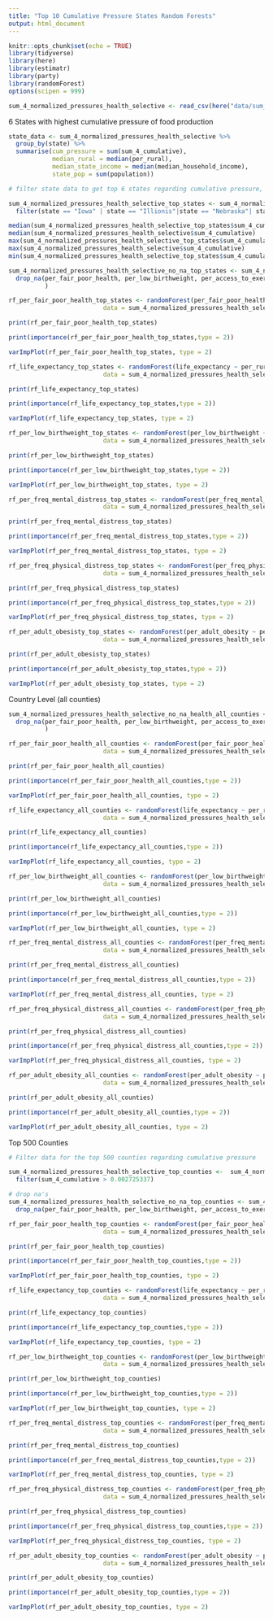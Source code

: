 ```yaml
---
title: "Top 10 Cumulative Pressure States Random Forests"
output: html_document
---
```


```r
knitr::opts_chunk$set(echo = TRUE)
library(tidyverse)
library(here)
library(estimatr)
library(party)
library(randomForest)
options(scipen = 999)
```

```r
sum_4_normalized_pressures_health_selective <- read_csv(here("data/sum_4_normalized_pressures_health_selective.csv"))
```

6 States with highest cumulative pressure of food production


```r
state_data <- sum_4_normalized_pressures_health_selective %>% 
  group_by(state) %>% 
  summarise(cum_pressure = sum(sum_4_cumulative),
            median_rural = median(per_rural), 
            median_state_income = median(median_household_income),
            state_pop = sum(population))
```

```r
# filter state data to get top 6 states regarding cumulative pressure, filter for those states

sum_4_normalized_pressures_health_selective_top_states <- sum_4_normalized_pressures_health_selective %>% 
  filter(state == "Iowa" | state == "Illionis"|state == "Nebraska"| state == "Indiana"| state =="Minnesota"| state =="Kansas")

```


```r
median(sum_4_normalized_pressures_health_selective_top_states$sum_4_cumulative)
median(sum_4_normalized_pressures_health_selective$sum_4_cumulative)
max(sum_4_normalized_pressures_health_selective_top_states$sum_4_cumulative)
max(sum_4_normalized_pressures_health_selective$sum_4_cumulative)
min(sum_4_normalized_pressures_health_selective_top_states$sum_4_cumulative)
```

```r
sum_4_normalized_pressures_health_selective_no_na_top_states <- sum_4_normalized_pressures_health_selective_top_states %>% 
  drop_na(per_fair_poor_health, per_low_birthweight, per_access_to_exercise, life_expectancy, per_freq_mental_distress, per_freq_mental_distress, per_adult_obesity, median_household_income, per_rural, per_access_to_exercise, per_uninsured, primary_care_phys_quartile, mental_health_providers_quartile, per_child_poverty, air_pollution_avg_daily_pm2.5, drinking_water_violation_quartile, per_severe_house_cost_burden, per_severe_housing_problems, per_food_insecure, sum_4_cumulative, per_limited_access_healthy_food, per_black, per_asian, per_am_indian_alaska_native, per_nativeHA_other_pacific_isl, per_hispanic, population, per_smokers, per_physically_inactive, per_excessive_drinking, per_flu_vaccinated, per_completed_hs, per_some_college, traffic_volume, per_broadband_access
          )
```

```r
rf_per_fair_poor_health_top_states <- randomForest(per_fair_poor_health ~ per_rural + median_household_income + population + per_access_to_exercise + per_uninsured + primary_care_phys_quartile + mental_health_providers_quartile + per_child_poverty + air_pollution_avg_daily_pm2.5 +  drinking_water_violation_quartile + per_severe_house_cost_burden + per_severe_housing_problems + per_food_insecure + sum_4_cumulative + per_limited_access_healthy_food + per_black + per_asian + per_am_indian_alaska_native + per_nativeHA_other_pacific_isl + per_hispanic + per_smokers + per_physically_inactive + per_excessive_drinking + per_flu_vaccinated + per_completed_hs + per_some_college + traffic_volume + per_broadband_access,
                          data = sum_4_normalized_pressures_health_selective_no_na_top_states, importance = TRUE)

print(rf_per_fair_poor_health_top_states)

print(importance(rf_per_fair_poor_health_top_states,type = 2))

varImpPlot(rf_per_fair_poor_health_top_states, type = 2)
```
```r
rf_life_expectancy_top_states <- randomForest(life_expectancy ~ per_rural + median_household_income + population + per_access_to_exercise + per_uninsured + primary_care_phys_quartile + mental_health_providers_quartile + per_child_poverty + air_pollution_avg_daily_pm2.5 +  drinking_water_violation_quartile + per_severe_house_cost_burden + per_severe_housing_problems + per_food_insecure + sum_4_cumulative + per_limited_access_healthy_food + per_black + per_asian + per_am_indian_alaska_native + per_nativeHA_other_pacific_isl + per_hispanic + per_smokers + per_physically_inactive + per_excessive_drinking + per_flu_vaccinated + per_completed_hs + per_some_college + traffic_volume + per_broadband_access,
                          data = sum_4_normalized_pressures_health_selective_no_na_top_states, importance = TRUE)

print(rf_life_expectancy_top_states)

print(importance(rf_life_expectancy_top_states,type = 2))

varImpPlot(rf_life_expectancy_top_states, type = 2)
```

```r
rf_per_low_birthweight_top_states <- randomForest(per_low_birthweight ~ per_rural + median_household_income + population + per_access_to_exercise + per_uninsured + primary_care_phys_quartile + mental_health_providers_quartile + per_child_poverty + air_pollution_avg_daily_pm2.5 +  drinking_water_violation_quartile + per_severe_house_cost_burden + per_severe_housing_problems + per_food_insecure + sum_4_cumulative + per_limited_access_healthy_food + per_black + per_asian + per_am_indian_alaska_native + per_nativeHA_other_pacific_isl + per_hispanic + per_smokers + per_physically_inactive + per_excessive_drinking + per_flu_vaccinated + per_completed_hs + per_some_college + traffic_volume + per_broadband_access,
                          data = sum_4_normalized_pressures_health_selective_no_na_top_states, importance = TRUE)

print(rf_per_low_birthweight_top_states)

print(importance(rf_per_low_birthweight_top_states,type = 2))

varImpPlot(rf_per_low_birthweight_top_states, type = 2)
```

```r
rf_per_freq_mental_distress_top_states <- randomForest(per_freq_mental_distress ~ per_rural + median_household_income + population + per_access_to_exercise + per_uninsured + primary_care_phys_quartile + mental_health_providers_quartile + per_child_poverty + air_pollution_avg_daily_pm2.5 +  drinking_water_violation_quartile + per_severe_house_cost_burden + per_severe_housing_problems + per_food_insecure + sum_4_cumulative + per_limited_access_healthy_food + per_black + per_asian + per_am_indian_alaska_native + per_nativeHA_other_pacific_isl + per_hispanic + per_smokers + per_physically_inactive + per_excessive_drinking + per_flu_vaccinated + per_completed_hs + per_some_college + traffic_volume + per_broadband_access,
                          data = sum_4_normalized_pressures_health_selective_no_na_top_states, importance = TRUE)

print(rf_per_freq_mental_distress_top_states)

print(importance(rf_per_freq_mental_distress_top_states,type = 2))

varImpPlot(rf_per_freq_mental_distress_top_states, type = 2)
```

```r
rf_per_freq_physical_distress_top_states <- randomForest(per_freq_physical_distress ~ per_rural + median_household_income + population + per_access_to_exercise + per_uninsured + primary_care_phys_quartile + mental_health_providers_quartile + per_child_poverty + air_pollution_avg_daily_pm2.5 +  drinking_water_violation_quartile + per_severe_house_cost_burden + per_severe_housing_problems + per_food_insecure + sum_4_cumulative + per_limited_access_healthy_food + per_black + per_asian + per_am_indian_alaska_native + per_nativeHA_other_pacific_isl + per_hispanic + per_smokers + per_physically_inactive + per_excessive_drinking + per_flu_vaccinated + per_completed_hs + per_some_college + traffic_volume + per_broadband_access,
                          data = sum_4_normalized_pressures_health_selective_no_na_top_states, importance = TRUE)

print(rf_per_freq_physical_distress_top_states)

print(importance(rf_per_freq_physical_distress_top_states,type = 2))

varImpPlot(rf_per_freq_physical_distress_top_states, type = 2)
```
```r
rf_per_adult_obesisty_top_states <- randomForest(per_adult_obesity ~ per_rural + median_household_income + population + per_access_to_exercise + per_uninsured + primary_care_phys_quartile + mental_health_providers_quartile + per_child_poverty + air_pollution_avg_daily_pm2.5 +  drinking_water_violation_quartile + per_severe_house_cost_burden + per_severe_housing_problems + per_food_insecure + sum_4_cumulative + per_limited_access_healthy_food + per_black + per_asian + per_am_indian_alaska_native + per_nativeHA_other_pacific_isl + per_hispanic + per_smokers + per_physically_inactive + per_excessive_drinking + per_flu_vaccinated + per_completed_hs + per_some_college + traffic_volume + per_broadband_access,
                          data = sum_4_normalized_pressures_health_selective_no_na_top_states, importance = TRUE)

print(rf_per_adult_obesisty_top_states)

print(importance(rf_per_adult_obesisty_top_states,type = 2))

varImpPlot(rf_per_adult_obesisty_top_states, type = 2)
```


Country Level (all counties)

```r
sum_4_normalized_pressures_health_selective_no_na_health_all_counties <- sum_4_normalized_pressures_health_selective %>% 
  drop_na(per_fair_poor_health, per_low_birthweight, per_access_to_exercise, life_expectancy, per_freq_mental_distress, per_freq_mental_distress, per_adult_obesity, median_household_income, per_rural, per_access_to_exercise, per_uninsured, primary_care_phys_quartile, mental_health_providers_quartile, per_child_poverty, air_pollution_avg_daily_pm2.5, drinking_water_violation_quartile, per_severe_house_cost_burden, per_severe_housing_problems, per_food_insecure, sum_4_cumulative, per_limited_access_healthy_food, per_black, per_asian, per_am_indian_alaska_native, per_nativeHA_other_pacific_isl, per_hispanic, population, per_smokers, per_physically_inactive, per_excessive_drinking, per_flu_vaccinated, per_completed_hs, per_some_college, traffic_volume, per_broadband_access
          )
```


```r
rf_per_fair_poor_health_all_counties <- randomForest(per_fair_poor_health ~ per_rural + median_household_income + population + per_access_to_exercise + per_uninsured + primary_care_phys_quartile + mental_health_providers_quartile + per_child_poverty + air_pollution_avg_daily_pm2.5 +  drinking_water_violation_quartile + per_severe_house_cost_burden + per_severe_housing_problems + per_food_insecure + sum_4_cumulative + per_limited_access_healthy_food + per_black + per_asian + per_am_indian_alaska_native + per_nativeHA_other_pacific_isl + per_hispanic + per_smokers + per_physically_inactive + per_excessive_drinking + per_flu_vaccinated + per_completed_hs + per_some_college + traffic_volume + per_broadband_access,
                          data = sum_4_normalized_pressures_health_selective_no_na_health_all_counties, importance = TRUE)

print(rf_per_fair_poor_health_all_counties)

print(importance(rf_per_fair_poor_health_all_counties,type = 2))

varImpPlot(rf_per_fair_poor_health_all_counties, type = 2)
```
```r
rf_life_expectancy_all_counties <- randomForest(life_expectancy ~ per_rural + median_household_income + population + per_access_to_exercise + per_uninsured + primary_care_phys_quartile + mental_health_providers_quartile + per_child_poverty + air_pollution_avg_daily_pm2.5 +  drinking_water_violation_quartile + per_severe_house_cost_burden + per_severe_housing_problems + per_food_insecure + sum_4_cumulative + per_limited_access_healthy_food + per_black + per_asian + per_am_indian_alaska_native + per_nativeHA_other_pacific_isl + per_hispanic + per_smokers + per_physically_inactive + per_excessive_drinking + per_flu_vaccinated + per_completed_hs + per_some_college + traffic_volume + per_broadband_access,
                          data = sum_4_normalized_pressures_health_selective_no_na_health_all_counties, importance = TRUE)

print(rf_life_expectancy_all_counties)

print(importance(rf_life_expectancy_all_counties,type = 2))

varImpPlot(rf_life_expectancy_all_counties, type = 2)
```
```r
rf_per_low_birthweight_all_counties <- randomForest(per_low_birthweight ~ per_rural + median_household_income + population + per_access_to_exercise + per_uninsured + primary_care_phys_quartile + mental_health_providers_quartile + per_child_poverty + air_pollution_avg_daily_pm2.5 +  drinking_water_violation_quartile + per_severe_house_cost_burden + per_severe_housing_problems + per_food_insecure + sum_4_cumulative + per_limited_access_healthy_food + per_black + per_asian + per_am_indian_alaska_native + per_nativeHA_other_pacific_isl + per_hispanic + per_smokers + per_physically_inactive + per_excessive_drinking + per_flu_vaccinated + per_completed_hs + per_some_college + traffic_volume + per_broadband_access,
                          data = sum_4_normalized_pressures_health_selective_no_na_health_all_counties, importance = TRUE)

print(rf_per_low_birthweight_all_counties)

print(importance(rf_per_low_birthweight_all_counties,type = 2))

varImpPlot(rf_per_low_birthweight_all_counties, type = 2)
```
```r
rf_per_freq_mental_distress_all_counties <- randomForest(per_freq_mental_distress ~ per_rural + median_household_income + population + per_access_to_exercise + per_uninsured + primary_care_phys_quartile + mental_health_providers_quartile + per_child_poverty + air_pollution_avg_daily_pm2.5 +  drinking_water_violation_quartile + per_severe_house_cost_burden + per_severe_housing_problems + per_food_insecure + sum_4_cumulative + per_limited_access_healthy_food + per_black + per_asian + per_am_indian_alaska_native + per_nativeHA_other_pacific_isl + per_hispanic + per_smokers + per_physically_inactive + per_excessive_drinking + per_flu_vaccinated + per_completed_hs + per_some_college + traffic_volume + per_broadband_access,
                          data = sum_4_normalized_pressures_health_selective_no_na_health_all_counties, importance = TRUE)

print(rf_per_freq_mental_distress_all_counties)

print(importance(rf_per_freq_mental_distress_all_counties,type = 2))

varImpPlot(rf_per_freq_mental_distress_all_counties, type = 2)
```

```r
rf_per_freq_physical_distress_all_counties <- randomForest(per_freq_physical_distress ~ per_rural + median_household_income + population + per_access_to_exercise + per_uninsured + primary_care_phys_quartile + mental_health_providers_quartile + per_child_poverty + air_pollution_avg_daily_pm2.5 +  drinking_water_violation_quartile + per_severe_house_cost_burden + per_severe_housing_problems + per_food_insecure + sum_4_cumulative + per_limited_access_healthy_food + per_black + per_asian + per_am_indian_alaska_native + per_nativeHA_other_pacific_isl + per_hispanic + per_smokers + per_physically_inactive + per_excessive_drinking + per_flu_vaccinated + per_completed_hs + per_some_college + traffic_volume + per_broadband_access,
                          data = sum_4_normalized_pressures_health_selective_no_na_health_all_counties, importance = TRUE)

print(rf_per_freq_physical_distress_all_counties)

print(importance(rf_per_freq_physical_distress_all_counties,type = 2))

varImpPlot(rf_per_freq_physical_distress_all_counties, type = 2)
```

```r
rf_per_adult_obesity_all_counties <- randomForest(per_adult_obesity ~ per_rural + median_household_income + population + per_access_to_exercise + per_uninsured + primary_care_phys_quartile + mental_health_providers_quartile + per_child_poverty + air_pollution_avg_daily_pm2.5 +  drinking_water_violation_quartile + per_severe_house_cost_burden + per_severe_housing_problems + per_food_insecure + sum_4_cumulative + per_limited_access_healthy_food + per_black + per_asian + per_am_indian_alaska_native + per_nativeHA_other_pacific_isl + per_hispanic + per_smokers + per_physically_inactive + per_excessive_drinking + per_flu_vaccinated + per_completed_hs + per_some_college + traffic_volume + per_broadband_access,
                          data = sum_4_normalized_pressures_health_selective_no_na_health_all_counties, importance = TRUE)

print(rf_per_adult_obesity_all_counties)

print(importance(rf_per_adult_obesity_all_counties,type = 2))

varImpPlot(rf_per_adult_obesity_all_counties, type = 2)
```
Top 500 Counties


```r
# Filter data for the top 500 counties regarding cumulative pressure

sum_4_normalized_pressures_health_selective_top_counties <-  sum_4_normalized_pressures_health_selective %>% 
  filter(sum_4_cumulative > 0.002725337)

```


```r
# drop na's 
sum_4_normalized_pressures_health_selective_no_na_top_counties <- sum_4_normalized_pressures_health_selective_top_counties %>% 
  drop_na(per_fair_poor_health, per_low_birthweight, per_access_to_exercise, life_expectancy, per_freq_mental_distress, per_freq_mental_distress, per_adult_obesity, median_household_income, per_rural, per_access_to_exercise, per_uninsured, primary_care_phys_quartile, mental_health_providers_quartile, per_child_poverty, air_pollution_avg_daily_pm2.5, drinking_water_violation_quartile, per_severe_house_cost_burden, per_severe_housing_problems, per_food_insecure, sum_4_cumulative, per_limited_access_healthy_food, per_black, per_asian, per_am_indian_alaska_native, per_nativeHA_other_pacific_isl, per_hispanic, population, per_smokers, per_physically_inactive, per_excessive_drinking, per_flu_vaccinated, per_completed_hs, per_some_college, traffic_volume, per_broadband_access)
```

```r
rf_per_fair_poor_health_top_counties <- randomForest(per_fair_poor_health ~ per_rural + median_household_income + population + per_access_to_exercise + per_uninsured + primary_care_phys_quartile + mental_health_providers_quartile + per_child_poverty + air_pollution_avg_daily_pm2.5 +  drinking_water_violation_quartile + per_severe_house_cost_burden + per_severe_housing_problems + per_food_insecure + sum_4_cumulative + per_limited_access_healthy_food + per_black + per_asian + per_am_indian_alaska_native + per_nativeHA_other_pacific_isl + per_hispanic + per_smokers + per_physically_inactive + per_excessive_drinking + per_flu_vaccinated + per_completed_hs + per_some_college + traffic_volume + per_broadband_access,
                          data = sum_4_normalized_pressures_health_selective_no_na_top_counties, importance = TRUE)

print(rf_per_fair_poor_health_top_counties)

print(importance(rf_per_fair_poor_health_top_counties,type = 2))

varImpPlot(rf_per_fair_poor_health_top_counties, type = 2)
```

```r
rf_life_expectancy_top_counties <- randomForest(life_expectancy ~ per_rural + median_household_income + population + per_access_to_exercise + per_uninsured + primary_care_phys_quartile + mental_health_providers_quartile + per_child_poverty + air_pollution_avg_daily_pm2.5 +  drinking_water_violation_quartile + per_severe_house_cost_burden + per_severe_housing_problems + per_food_insecure + sum_4_cumulative + per_limited_access_healthy_food + per_black + per_asian + per_am_indian_alaska_native + per_nativeHA_other_pacific_isl + per_hispanic + per_smokers + per_physically_inactive + per_excessive_drinking + per_flu_vaccinated + per_completed_hs + per_some_college + traffic_volume + per_broadband_access,
                          data = sum_4_normalized_pressures_health_selective_no_na_top_counties, importance = TRUE)

print(rf_life_expectancy_top_counties)

print(importance(rf_life_expectancy_top_counties,type = 2))

varImpPlot(rf_life_expectancy_top_counties, type = 2)
```

```r
rf_per_low_birthweight_top_counties <- randomForest(per_low_birthweight ~ per_rural + median_household_income + population + per_access_to_exercise + per_uninsured + primary_care_phys_quartile + mental_health_providers_quartile + per_child_poverty + air_pollution_avg_daily_pm2.5 +  drinking_water_violation_quartile + per_severe_house_cost_burden + per_severe_housing_problems + per_food_insecure + sum_4_cumulative + per_limited_access_healthy_food + per_black + per_asian + per_am_indian_alaska_native + per_nativeHA_other_pacific_isl + per_hispanic + per_smokers + per_physically_inactive + per_excessive_drinking + per_flu_vaccinated + per_completed_hs + per_some_college + traffic_volume + per_broadband_access,
                          data = sum_4_normalized_pressures_health_selective_no_na_top_counties, importance = TRUE)

print(rf_per_low_birthweight_top_counties)

print(importance(rf_per_low_birthweight_top_counties,type = 2))

varImpPlot(rf_per_low_birthweight_top_counties, type = 2)
```
```r
rf_per_freq_mental_distress_top_counties <- randomForest(per_freq_mental_distress ~ per_rural + median_household_income + population + per_access_to_exercise + per_uninsured + primary_care_phys_quartile + mental_health_providers_quartile + per_child_poverty + air_pollution_avg_daily_pm2.5 +  drinking_water_violation_quartile + per_severe_house_cost_burden + per_severe_housing_problems + per_food_insecure + sum_4_cumulative + per_limited_access_healthy_food + per_black + per_asian + per_am_indian_alaska_native + per_nativeHA_other_pacific_isl + per_hispanic + per_smokers + per_physically_inactive + per_excessive_drinking + per_flu_vaccinated + per_completed_hs + per_some_college + traffic_volume + per_broadband_access,
                          data = sum_4_normalized_pressures_health_selective_no_na_top_counties, importance = TRUE)

print(rf_per_freq_mental_distress_top_counties)

print(importance(rf_per_freq_mental_distress_top_counties,type = 2))

varImpPlot(rf_per_freq_mental_distress_top_counties, type = 2)
```

```r
rf_per_freq_physical_distress_top_counties <- randomForest(per_freq_physical_distress ~ per_rural + median_household_income + population + per_access_to_exercise + per_uninsured + primary_care_phys_quartile + mental_health_providers_quartile + per_child_poverty + air_pollution_avg_daily_pm2.5 +  drinking_water_violation_quartile + per_severe_house_cost_burden + per_severe_housing_problems + per_food_insecure + sum_4_cumulative + per_limited_access_healthy_food + per_black + per_asian + per_am_indian_alaska_native + per_nativeHA_other_pacific_isl + per_hispanic + per_smokers + per_physically_inactive + per_excessive_drinking + per_flu_vaccinated + per_completed_hs + per_some_college + traffic_volume + per_broadband_access,
                          data = sum_4_normalized_pressures_health_selective_no_na_top_counties, importance = TRUE)

print(rf_per_freq_physical_distress_top_counties)

print(importance(rf_per_freq_physical_distress_top_counties,type = 2))

varImpPlot(rf_per_freq_physical_distress_top_counties, type = 2)
```

```r
rf_per_adult_obesity_top_counties <- randomForest(per_adult_obesity ~ per_rural + median_household_income + population + per_access_to_exercise + per_uninsured + primary_care_phys_quartile + mental_health_providers_quartile + per_child_poverty + air_pollution_avg_daily_pm2.5 +  drinking_water_violation_quartile + per_severe_house_cost_burden + per_severe_housing_problems + per_food_insecure + sum_4_cumulative + per_limited_access_healthy_food + per_black + per_asian + per_am_indian_alaska_native + per_nativeHA_other_pacific_isl + per_hispanic + per_smokers + per_physically_inactive + per_excessive_drinking + per_flu_vaccinated + per_completed_hs + per_some_college + traffic_volume + per_broadband_access,
                          data = sum_4_normalized_pressures_health_selective_no_na_top_counties, importance = TRUE)

print(rf_per_adult_obesity_top_counties)

print(importance(rf_per_adult_obesity_top_counties,type = 2))

varImpPlot(rf_per_adult_obesity_top_counties, type = 2)
```

